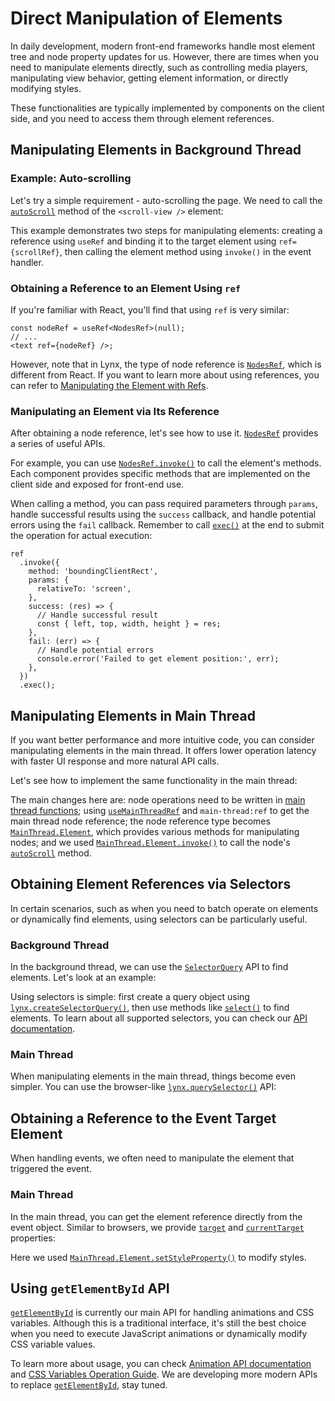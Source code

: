 
# Direct Manipulation of Elements

In daily development, modern front-end frameworks handle most element tree and node property updates for us. However, there are times when you need to manipulate elements directly, such as controlling media players, manipulating view behavior, getting element information, or directly modifying styles.

These functionalities are typically implemented by components on the client side, and you need to access them through element references.

## Manipulating Elements in Background Thread

### Example: Auto-scrolling

Let's try a simple requirement - auto-scrolling the page. We need to call the [`autoScroll`] method of the `<scroll-view />` element:

<Go
  example="element-manipulation"
  img="https://lf-lynx.tiktok-cdns.com/obj/lynx-artifacts-oss-sg/lynx-website/assets/doc/element-manipulation/ref.gif"
  defaultEntryFile="dist/ref-background.lynx.bundle"
  defaultFile="src/ref-background/App.tsx"
  entry="src/ref-background"
  highlight="{7,10-18,28}"
/>

This example demonstrates two steps for manipulating elements: creating a reference using `useRef` and binding it to the target element using `ref={scrollRef}`, then calling the element method using `invoke()` in the event handler.

### Obtaining a Reference to an Element Using `ref`

If you're familiar with React, you'll find that using `ref` is very similar:

```tsx
const nodeRef = useRef<NodesRef>(null);
// ...
<text ref={nodeRef} />;
```

However, note that in Lynx, the type of node reference is [`NodesRef`], which is different from React. If you want to learn more about using references, you can refer to [Manipulating the Element with Refs](https://react.dev/learn/manipulating-the-dom-with-refs).

### Manipulating an Element via Its Reference

After obtaining a node reference, let's see how to use it. [`NodesRef`] provides a series of useful APIs.

For example, you can use [`NodesRef.invoke()`](api/lynx-api/nodes-ref/nodes-ref-invoke) to call the element's methods. Each component provides specific methods that are implemented on the client side and exposed for front-end use.

When calling a method, you can pass required parameters through `params`, handle successful results using the `success` callback, and handle potential errors using the `fail` callback. Remember to call [`exec()`](api/lynx-api/selector-query/selector-query-exec) at the end to submit the operation for actual execution:

```tsx
ref
  .invoke({
    method: 'boundingClientRect',
    params: {
      relativeTo: 'screen',
    },
    success: (res) => {
      // Handle successful result
      const { left, top, width, height } = res;
    },
    fail: (err) => {
      // Handle potential errors
      console.error('Failed to get element position:', err);
    },
  })
  .exec();
```

## Manipulating Elements in Main Thread

If you want better performance and more intuitive code, you can consider manipulating elements in the main thread. It offers lower operation latency with faster UI response and more natural API calls.

Let's see how to implement the same functionality in the main thread:

<Go
  example="element-manipulation"
  img="https://lf-lynx.tiktok-cdns.com/obj/lynx-artifacts-oss-sg/lynx-website/assets/doc/element-manipulation/ref.gif"
  defaultEntryFile="dist/ref-main-thread.lynx.bundle"
  defaultFile="src/ref-main-thread/App.tsx"
  entry="src/ref-main-thread"
  highlight="{7,10-14,19,25}"
/>

The main changes here are: node operations need to be written in [main thread functions](api/react/Document.directives.html#main-thread); using [`useMainThreadRef`] and `main-thread:ref` to get the main thread node reference; the node reference type becomes [`MainThread.Element`], which provides various methods for manipulating nodes; and we used [`MainThread.Element.invoke()`] to call the node's [`autoScroll`] method.

## Obtaining Element References via Selectors

In certain scenarios, such as when you need to batch operate on elements or dynamically find elements, using selectors can be particularly useful.

### Background Thread

In the background thread, we can use the [`SelectorQuery`] API to find elements. Let's look at an example:

<Go
  example="element-manipulation"
  img="https://lf-lynx.tiktok-cdns.com/obj/lynx-artifacts-oss-sg/lynx-website/assets/doc/element-manipulation/ref.gif"
  defaultEntryFile="dist/selector-query-background.lynx.bundle"
  defaultFile="src/selector-query-background/App.tsx"
  entry="src/selector-query-background"
  highlight="{5-6}"
/>

Using selectors is simple: first create a query object using [`lynx.createSelectorQuery()`], then use methods like [`select()`] to find elements. To learn about all supported selectors, you can check our [API documentation](api/lynx-api/selector-query).

### Main Thread

When manipulating elements in the main thread, things become even simpler. You can use the browser-like [`lynx.querySelector()`] API:

<Go
  example="element-manipulation"
  img="https://lf-lynx.tiktok-cdns.com/obj/lynx-artifacts-oss-sg/lynx-website/assets/doc/element-manipulation/ref.gif"
  defaultEntryFile="dist/selector-query-main-thread.lynx.bundle"
  defaultFile="src/selector-query-main-thread/App.tsx"
  entry="src/selector-query-main-thread"
  highlight="{6-9}"
/>

## Obtaining a Reference to the Event Target Element

When handling events, we often need to manipulate the element that triggered the event.

### Main Thread

In the main thread, you can get the element reference directly from the event object. Similar to browsers, we provide [`target`] and [`currentTarget`] properties:

<Go
  example="element-manipulation"
  img="https://lf-lynx.tiktok-cdns.com/obj/lynx-artifacts-oss-sg/lynx-website/assets/doc/element-manipulation/color.gif"
  defaultEntryFile="dist/event-main-thread.lynx.bundle"
  defaultFile="src/event-main-thread/App.tsx"
  entry="src/event-main-thread"
  highlight="{6-9}"
/>

Here we used [`MainThread.Element.setStyleProperty()`] to modify styles.

## Using `getElementById` API

[`getElementById`] is currently our main API for handling animations and CSS variables. Although this is a traditional interface, it's still the best choice when you need to execute JavaScript animations or dynamically modify CSS variable values.

To learn more about usage, you can check [Animation API documentation](api/lynx-api/lynx/lynx-animate-api) and [CSS Variables Operation Guide](api/css/properties/css-variable.mdx). We are developing more modern APIs to replace [`getElementById`], stay tuned.

[`autoScroll`]: /api/elements/built-in/scroll-view.html#autoscroll
[`currentTarget`]: /api/lynx-api/event/event.html#currentTarget
[`getElementById`]: /api/lynx-api/lynx/lynx-get-element-by-id
[`lynx.createSelectorQuery()`]: /api/lynx-api/lynx/lynx-create-selector-query
[`lynx.querySelector()`]: /api/lynx-api/main-thread/lynx-query-selector
[`MainThread.Element`]: /api/lynx-api/main-thread/main-thread-element
[`MainThread.Element.invoke()`]: /api/lynx-api/main-thread/main-thread-element.html#elementinvoke
[`MainThread.Element.setStyleProperty()`]: /api/lynx-api/main-thread/main-thread-element.html#elementsetstyleproperty
[`NodesRef`]: /api/lynx-api/nodes-ref
[`select()`]: /api/lynx-api/selector-query/selector-query-select
[`SelectorQuery`]: /api/lynx-api/selector-query
[`target`]: /api/lynx-api/event/event.html#target
[`useMainThreadRef`]: /api/react/Function.useMainThreadRef
